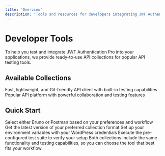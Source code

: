```yaml
---
title: 'Overview'
description: 'Tools and resources for developers integrating JWT Authentication Pro'
---
```


# Developer Tools

<Note>
  To help you test and integrate JWT Authentication Pro into your applications, we provide ready-to-use API collections for popular API testing tools.
</Note>

## Available Collections

<CardGroup cols={2}>
  <Card
    title="Bruno Collection"
    icon="code"
    href="/developer-tools/bruno-collection"
  >
    Fast, lightweight, and Git-friendly API client with built-in testing capabilities
  </Card>
  <Card
    title="Postman Collection"
    icon="rocket"
    href="/developer-tools/postman-collection"
  >
    Popular API platform with powerful collaboration and testing features
  </Card>
</CardGroup>

## Quick Start

<Steps>
  <Step title="Choose Your Tool">
    Select either Bruno or Postman based on your preferences and workflow
  </Step>
  <Step title="Download Collection">
    Get the latest version of your preferred collection format
  </Step>
  <Step title="Configure Environment">
    Set up your environment variables with your WordPress credentials
  </Step>
  <Step title="Run Tests">
    Execute the pre-configured test suite to verify your setup
  </Step>
</Steps>

<Tip>
  Both collections include the same functionality and testing capabilities, so you can choose the tool that best fits your workflow.
</Tip>
